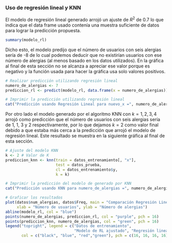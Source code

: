 ### Uso de regresión lineal y KNN

El modelo de regresión lineal generado arrojó un ajuste de $R^2$ de 0.7 lo que indica que el data frame usado contenía una muestra suficiente de datos para lograr la predicción propuesta. 

```r
summary(modelo_rl)
```

Dicho esto, el modelo predijo que el número de usuarios con seis alergias sería de -8 de lo cual podemos deducir que no existirían usuarios con ese número de alergias (al menos basado en los datos utilizados). En la gráfica al final de esta sección no se alcanza a apreciar ese valor porque es negativo y la función usada para hacer la gráfica usa solo valores positivos.

```r
# Realizar predicción utilizando regresión lineal
numero_de_alergias <- 7
prediccion_rl <- predict(modelo_rl, data.frame(x = numero_de_alergias))

# Imprimir la predicción utilizando regresión lineal
cat("Predicción usando Regresión Lineal para nuevo_x =", numero_de_alergias, ":", prediccion_rl, "\n")
```

Por otro lado el modelo generado por el algoritmo KNN con $k = 1,2,3,4$ arrojó como predicción que el número de usuarios con seis alergias sería de 1, 1, 3 y 2 respectivamente, por lo que dejamos $k=2$ como valor final debido a que estaba más cerca a la predicción que arrojó el modelo de regresión lineal. Este resultado se muestra en la siguiente gráfica al final de esta sección.

```r
# Ajuste del modelo KNN
k <- 2 # Valor de K
prediccion_knn <- knn(train = datos_entrenamiento[, "x"], 
                      test = datos_prueba, 
                      cl = datos_entrenamiento$y, 
                      k = k)

# Imprimir la predicción del modelo de generado por KNN
cat("Predicción usando KNN para numero_de_alergias =", numero_de_alergias-1, ":", prediccion_knn, "\n")
```

```r
# Graficar los resultados
plot(datos$num_alergias, datos$Freq, main = "Comparación Regresión Lineal vs. KNN", 
     xlab = "Número de usuarios", ylab = "Número de alergias")
abline(modelo_rl, col = "blue")
points(numero_de_alergias, prediccion_rl, col = "purple", pch = 16)
points(prediccion_knn, numero_de_alergias, col = "green", pch = 16)
legend("topright", legend = c("Datos de entrenamiento",
                              "Modelo de RL ajustado", "Regresión lineal","KNN"),
       col = c("black", "blue", "red","green"), pch = c(16, 16, 16, 16))
```
